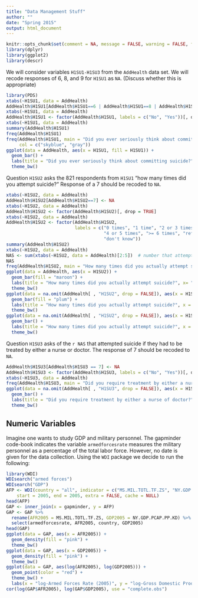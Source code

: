 ```yaml
---
title: "Data Management Stuff"
author: ""
date: "Spring 2015"
output: html_document
---
```


```r
knitr::opts_chunk$set(comment = NA, message = FALSE, warning = FALSE, fig.align = "center")
library(dplyr)
library(ggplot2)
library(descr)
```

We will consider variables `H1SU1-H1SU3` from the `AddHealth` data set.  We will recode
responses of 6, 8, and 9 for `H1SU1` as `NA`. (Discuss whether this is appropriate)

```r
library(PDS)
xtabs(~H1SU1, data = AddHealth)
AddHealth$H1SU1[AddHealth$H1SU1==6 | AddHealth$H1SU1==8 | AddHealth$H1SU1==9] <- NA
xtabs(~H1SU1, data = AddHealth)
AddHealth$H1SU1 <- factor(AddHealth$H1SU1, labels = c("No", "Yes"))[, drop = TRUE]
xtabs(~H1SU1, data = AddHealth)
summary(AddHealth$H1SU1)
freq(AddHealth$H1SU1)
freq(AddHealth$H1SU1, main = "Did you ever seriously think about committing suicide?", 
     col = c("skyblue", "gray"))
ggplot(data = AddHealth, aes(x = H1SU1, fill = H1SU1)) + 
  geom_bar() + 
  labs(title = "Did you ever seriously think about committing suicide?", x = "") +
  theme_bw() 
```


Question `H1SU2` asks the 821 respondents from `H1SU1` "how many times did you attempt suicide?"  Response of
a 7 should be recoded to `NA`.

```r
xtabs(~H1SU2, data = AddHealth)
AddHealth$H1SU2[AddHealth$H1SU2==7] <- NA
xtabs(~H1SU2, data = AddHealth)
AddHealth$H1SU2 <- factor(AddHealth$H1SU2)[, drop = TRUE]
xtabs(~H1SU2, data = AddHealth)
AddHealth$H1SU2 <- factor(AddHealth$H1SU2, 
                          labels = c("0 times", "1 time", "2 or 3 times", 
                                     "4 or 5 times", ">= 6 times", "refused", 
                                     "don't know"))
summary(AddHealth$H1SU2)
xtabs(~H1SU2, data = AddHealth)
NAS <- sum(xtabs(~H1SU2, data = AddHealth)[2:5])  # number that attempted suicide
NAS
freq(AddHealth$H1SU2, main = "How many times did you actually attempt suicide?")
ggplot(data = AddHealth, aes(x = H1SU2)) + 
  geom_bar(fill = "maroon") + 
  labs(title = "How many times did you actually attempt suicide?", x= "") +
  theme_bw() 
ggplot(data = na.omit(AddHealth[ , "H1SU2", drop = FALSE]), aes(x = H1SU2)) + 
  geom_bar(fill = "plum") + 
  labs(title = "How many times did you actually attempt suicide?", x = "") +
  theme_bw() 
ggplot(data = na.omit(AddHealth[ , "H1SU2", drop = FALSE]), aes(x = H1SU2, fill = H1SU2)) + 
  geom_bar() + 
  labs(title = "How many times did you actually attempt suicide?", x = "") +
  theme_bw() 
```

Question `H1SU3` asks of the `r NAS` that attempted suicide if they had to be treated by either a nurse or doctor.  The response of 7 should be recoded to `NA`.

```r
AddHealth$H1SU3[AddHealth$H1SU3 == 7] <- NA
AddHealth$H1SU3 <- factor(AddHealth$H1SU3, labels = c("No", "Yes"))[, drop = TRUE]
xtabs(~H1SU3, data = AddHealth)
freq(AddHealth$H1SU3, main = "Did you require treatment by either a nurse of doctor?")
ggplot(data = na.omit(AddHealth[ , "H1SU3", drop = FALSE]), aes(x = H1SU3, fill = H1SU3)) + 
  geom_bar() + 
  labs(title = "Did you require treatment by either a nurse of doctor?", x = "") +
  theme_bw() 
```

## Numeric Variables

Imagine one wants to study GDP and military personnel.  The gapminder code-book indicates the variable
`armedforcesrate` measures the military personnel as a percentage of the total labor force.  However, no date is given for the data collection.  Using the `WDI` package we decide to run the following:

```r
library(WDI)
WDIsearch("armed forces")
WDIsearch("GDP")
AFP <- WDI(country = "all", indicator = c("MS.MIL.TOTL.TF.ZS", "NY.GDP.PCAP.PP.KD"),
    start = 2005, end = 2005, extra = FALSE, cache = NULL)
head(AFP)
GAP <- inner_join(x = gapminder, y = AFP)
GAP <- GAP %>%
  rename(AFR2005 = MS.MIL.TOTL.TF.ZS, GDP2005 = NY.GDP.PCAP.PP.KD) %>%
  select(armedforcesrate, AFR2005, country, GDP2005)
head(GAP)
ggplot(data = GAP, aes(x = AFR2005)) + 
  geom_density(fill = "pink") + 
  theme_bw()
ggplot(data = GAP, aes(x = GDP2005)) + 
  geom_density(fill = "pink") + 
  theme_bw()
ggplot(data = GAP, aes(log(AFR2005), log(GDP2005))) + 
  geom_point(color = "red") + 
  theme_bw() +
  labs(x = "log-Armed Forces Rate (2005)", y = "log-Gross Domestic Product (2005) per Capita")
cor(log(GAP$AFR2005), log(GAP$GDP2005), use = "complete.obs")
```